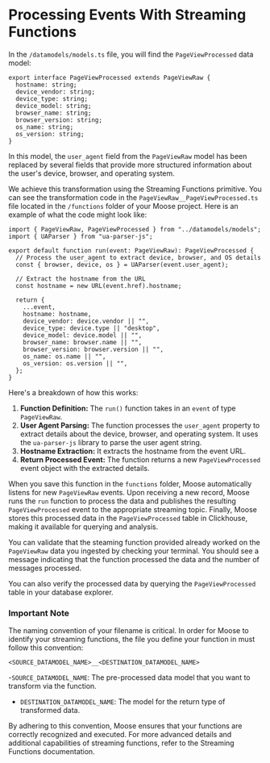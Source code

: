 # Processing Events With Streaming Functions

In the `/datamodels/models.ts` file, you will find the `PageViewProcessed` data model:

```tsx filename="moose/app/datamodels/models.ts" copy
export interface PageViewProcessed extends PageViewRaw {
  hostname: string;
  device_vendor: string;
  device_type: string;
  device_model: string;
  browser_name: string;
  browser_version: string;
  os_name: string;
  os_version: string;
}
```

In this model, the `user_agent` field from the `PageViewRaw` model has been replaced by several fields that provide more structured information about the user's device, browser, and operating system.

We achieve this transformation using the Streaming Functions primitive. You can see the transformation code in the `PageViewRaw__PageViewProcessed.ts` file located in the `/functions` folder of your Moose project. Here is an example of what the code might look like:

```tsx filename="moose/app/functions/PageViewRaw__PageViewProcessed.ts"
import { PageViewRaw, PageViewProcessed } from "../datamodels/models";
import { UAParser } from "ua-parser-js";

export default function run(event: PageViewRaw): PageViewProcessed {
  // Process the user_agent to extract device, browser, and OS details
  const { browser, device, os } = UAParser(event.user_agent);

  // Extract the hostname from the URL
  const hostname = new URL(event.href).hostname;

  return {
    ...event,
    hostname: hostname,
    device_vendor: device.vendor || "",
    device_type: device.type || "desktop",
    device_model: device.model || "",
    browser_name: browser.name || "",
    browser_version: browser.version || "",
    os_name: os.name || "",
    os_version: os.version || "",
  };
}
```

Here's a breakdown of how this works:

1. **Function Definition:** The `run()` function takes in an `event` of type `PageViewRaw`.
2. **User Agent Parsing:** The function processes the `user_agent` property to extract details about the device, browser, and operating system. It uses the `ua-parser-js` library to parse the user agent string.
3. **Hostname Extraction:** It extracts the hostname from the event URL.
4. **Return Processed Event:** The function returns a new `PageViewProcessed` event object with the extracted details.

When you save this function in the `functions` folder, Moose automatically listens for new `PageViewRaw` events. Upon receiving a new record, Moose runs the `run` function to process the data and publishes the resulting `PageViewProcessed` event to the appropriate streaming topic. Finally, Moose stores this processed data in the `PageViewProcessed` table in Clickhouse, making it available for querying and analysis.

You can validate that the steaming function provided already worked on the `PageViewRaw` data you ingested by checking your terminal. You should see a message indicating that the function processed the data and the number of messages processed.

You can also verify the processed data by querying the `PageViewProcessed` table in your database explorer.

### Important Note

The naming convention of your filename is critical. In order for Moose to identify your streaming functions, the file you define your function in must follow this convention:

```
<SOURCE_DATAMODEL_NAME>__<DESTINATION_DATAMODEL_NAME>

```

-`SOURCE_DATAMODEL_NAME`: The pre-processed data model that you want to transform via the function.

- `DESTINATION_DATAMODEL_NAME`: The model for the return type of transformed data.

By adhering to this convention, Moose ensures that your functions are correctly recognized and executed. For more advanced details and additional capabilities of streaming functions, refer to the Streaming Functions documentation.
